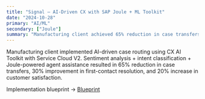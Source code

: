 ```yaml
---
title: "Signal — AI-Driven CX with SAP Joule + ML Toolkit"
date: "2024-10-28"
primary: "AI/ML"
secondary: ["Joule"]
summary: "Manufacturing client achieved 65% reduction in case transfers using AI-driven routing with Joule, CX AI Toolkit, and Service Cloud V2."
---
```


Manufacturing client implemented AI-driven case routing using CX AI Toolkit with Service Cloud V2. Sentiment analysis + intent classification + Joule-powered agent assistance resulted in 65% reduction in case transfers, 30% improvement in first-contact resolution, and 20% increase in customer satisfaction.

Implementation blueprint → [Blueprint](/blueprints/cx-ai-toolkit-implementation)